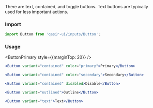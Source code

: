 
<Title>Type Buttons</Title>
<Subtitle>There are text, contained, and toggle buttons. Text buttons are typically used for less important actions.</Subtitle>

### Import

```jsx
import Button from 'qasir-ui/inputs/Button';
```

### Usage

<ButtonPrimary style={{marginTop: 20}} />

```jsx
<Button variant="contained" color="primary">Primary</Button>
```

<ButtonSecondary />

```jsx
<Button variant="contained" color="secondary">Secondary</Button>
```

<ButtonDisable />

```jsx
<Button variant="contained" disabled>Disable</Button>
```

<ButtonOutline />

```jsx
<Button variant="outlined">Outline</Button>
```

<ButtonText />

```jsx
<Button variant="text">Text</Button>
```
